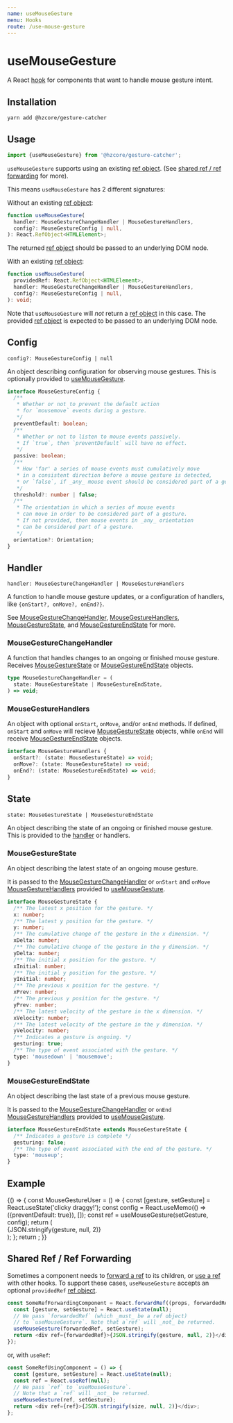 ```yaml
---
name: useMouseGesture
menu: Hooks
route: /use-mouse-gesture
---
```



# useMouseGesture

A React [hook] for components that want to handle mouse gesture intent.

## Installation

```shell
yarn add @hzcore/gesture-catcher
```

## Usage

```js
import {useMouseGesture} from '@hzcore/gesture-catcher';
```

`useMouseGesture` supports using an existing [ref object].
(See [shared ref / ref forwarding] for more).

This means `useMouseGesture` has 2 different signatures:

Without an existing [ref object]:

```ts
function useMouseGesture(
  handler: MouseGestureChangeHandler | MouseGestureHandlers,
  config?: MouseGestureConfig | null,
): React.RefObject<HTMLElement>;
```

The returned [ref object] should be passed to an underlying DOM node.

With an existing [ref object]:

```ts
function useMouseGesture(
  providedRef: React.RefObject<HTMLElement>,
  handler: MouseGestureChangeHandler | MouseGestureHandlers,
  config?: MouseGestureConfig | null,
): void;
```

Note that `useMouseGesture` will _not_ return a [ref object] in this case.
The provided [ref object] is expected to be passed to an underlying DOM node.

## Config

`config?: MouseGestureConfig | null`

An object describing configuration for observing mouse gestures.
This is optionally provided to [useMouseGesture].

```ts
interface MouseGestureConfig {
  /**
   * Whether or not to prevent the default action
   * for `mousemove` events during a gesture.
   */
  preventDefault: boolean;
  /**
   * Whether or not to listen to mouse events passively.
   * If `true`, then `preventDefault` will have no effect.
   */
  passive: boolean;
  /**
   * How 'far' a series of mouse events must cumulatively move
   * in a consistent direction before a mouse gesture is detected,
   * or `false`, if _any_ mouse event should be considered part of a gesture.
   */
  threshold?: number | false;
  /**
   * The orientation in which a series of mouse events
   * can move in order to be considered part of a gesture.
   * If not provided, then mouse events in _any_ orientation
   * can be considered part of a gesture.
   */
  orientation?: Orientation;
}
```

## Handler

`handler: MouseGestureChangeHandler | MouseGestureHandlers`

A function to handle mouse gesture updates, or a configuration of handlers,
like `{onStart?, onMove?, onEnd?}`.

See [MouseGestureChangeHandler], [MouseGestureHandlers],
[MouseGestureState], and [MouseGestureEndState] for more.

### MouseGestureChangeHandler

A function that handles changes to an ongoing or finished mouse gesture.
Receives [MouseGestureState] or [MouseGestureEndState] objects.

```ts
type MouseGestureChangeHandler = (
  state: MouseGestureState | MouseGestureEndState,
) => void;
```

### MouseGestureHandlers

An object with optional `onStart`, `onMove`, and/or `onEnd` methods.
If defined, `onStart` and `onMove` will recieve [MouseGestureState] objects,
while `onEnd` will receive [MouseGestureEndState] objects.

```ts
interface MouseGestureHandlers {
  onStart?: (state: MouseGestureState) => void;
  onMove?: (state: MouseGestureState) => void;
  onEnd?: (state: MouseGestureEndState) => void;
}
```

## State

`state: MouseGestureState | MouseGestureEndState`

An object describing the state of an ongoing or finished mouse gesture.
This is provided to the [handler] or handlers.

### MouseGestureState

An object describing the latest state of an ongoing mouse gesture.

It is passed to the [MouseGestureChangeHandler]
or `onStart` and `onMove` [MouseGestureHandlers] provided to [useMouseGesture].

```ts
interface MouseGestureState {
  /** The latest x position for the gesture. */
  x: number;
  /** The latest y position for the gesture. */
  y: number;
  /** The cumulative change of the gesture in the x dimension. */
  xDelta: number;
  /** The cumulative change of the gesture in the y dimension. */
  yDelta: number;
  /** The initial x position for the gesture. */
  xInitial: number;
  /** The initial y position for the gesture. */
  yInitial: number;
  /** The previous x position for the gesture. */
  xPrev: number;
  /** The previous y position for the gesture. */
  yPrev: number;
  /** The latest velocity of the gesture in the x dimension. */
  xVelocity: number;
  /** The latest velocity of the gesture in the y dimension. */
  yVelocity: number;
  /** Indicates a gesture is ongoing. */
  gesturing: true;
  /** The type of event associated with the gesture. */
  type: 'mousedown' | 'mousemove';
}
```

### MouseGestureEndState

An object describing the last state of a previous mouse gesture.

It is passed to the [MouseGestureChangeHandler]
or `onEnd` [MouseGestureHandlers] provided to [useMouseGesture].

```ts
interface MouseGestureEndState extends MouseGestureState {
  /** Indicates a gesture is complete */
  gesturing: false;
  /** The type of event associated with the end of the gesture. */
  type: 'mouseup';
}
```

## Example

<Playground>
  {() => {
    const MouseGestureUser = () => {
      const [gesture, setGesture] = React.useState('clicky draggy!');
      const config = React.useMemo(() => ({preventDefault: true}), []);
      const ref = useMouseGesture(setGesture, config);
      return (
        <div
          ref={ref}
          style={{
            display: 'flex',
            justifyContent: 'center',
            alignItems: 'center',
            width: '100%',
            height: 250,
            fontSize: '2em',
          }}
        >
          {JSON.stringify(gesture, null, 2)}
        </div>
      );
    };
    return <MouseGestureUser />;
  }}
</Playground>

## Shared Ref / Ref Forwarding

Sometimes a component needs to [forward a ref] to its children,
or [use a ref][useref] with other hooks.
To support these cases, `useMouseGesture` accepts an optional
`providedRef` [ref object].

```js
const SomeRefForwardingComponent = React.forwardRef((props, forwardedRef) => {
  const [gesture, setGesture] = React.useState(null);
  // We pass `forwardedRef` (which _must_ be a ref object)
  // to `useMouseGesture`. Note that a`ref` will _not_ be returned.
  useMouseGesture(forwardedRef, setGesture);
  return <div ref={forwardedRef}>{JSON.stringify(gesture, null, 2)}</div>;
});
```

or, with `useRef`:

```js
const SomeRefUsingComponent = () => {
  const [gesture, setGesture] = React.useState(null);
  const ref = React.useRef(null);
  // We pass `ref` to `useMouseGesture`.
  // Note that a `ref` will _not_ be returned.
  useMouseGesture(ref, setGesture);
  return <div ref={ref}>{JSON.stringify(size, null, 2)}</div>;
};
```

[hook]: https://reactjs.org/docs/hooks-overview.html
[ref]: https://reactjs.org/docs/refs-and-the-dom.html
[useref]: https://reactjs.org/docs/hooks-reference.html#useref
[ref object]: https://reactjs.org/docs/refs-and-the-dom.html#accessing-refs
[forward a ref]: https://reactjs.org/docs/forwarding-refs.html
[installation]: #installation
[usage]: #usage
[config]: #config
[handler]: #handler
[state]: #state
[example]: #example
[shared ref / ref forwarding]: #shared-ref--ref-forwarding
[usemousegesture]: #usage
[mousegesturechangehandler]: #mousegesturechangehandler
[mousegesturehandlers]: #mousegesturehandlers
[mousegesturestate]: #mousegesturestate
[mousegestureendstate]: #mousegestureendstate
